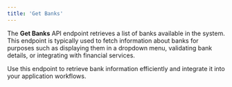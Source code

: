 ```yaml
---
title: 'Get Banks'
---
```

The **Get Banks** API endpoint retrieves a list of banks available in the system. 
This endpoint is typically used to fetch information about banks for purposes such as 
displaying them in a dropdown menu, validating bank details, or integrating with financial services.

Use this endpoint to retrieve bank information efficiently and integrate it into your application workflows.

